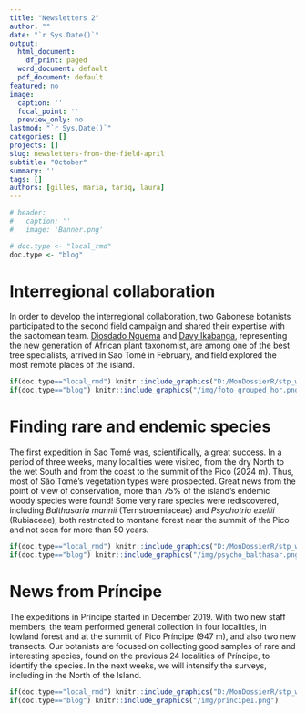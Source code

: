 ```yaml
---
title: "Newsletters 2"
author: ""
date: "`r Sys.Date()`"
output:
  html_document:
    df_print: paged
  word_document: default
  pdf_document: default
featured: no
image:
  caption: ''
  focal_point: ''
  preview_only: no
lastmod: "`r Sys.Date()`"
categories: []
projects: []
slug: newsletters-from-the-field-april
subtitle: "October"
summary: ''
tags: []
authors: [gilles, maria, tariq, laura]
---
```


```r

# header:
#   caption: ''
#   image: 'Banner.png'

# doc.type <- "local_rmd"
doc.type <- "blog"

```

# Interregional collaboration

In order to develop the interregional collaboration, two Gabonese botanists participated to the second field campaign and shared their expertise with the saotomean team. [Diosdado Nguema](https://cepf-stp-threat-flora.netlify.app/authors/diosdado/) and [Davy Ikabanga](https://cepf-stp-threat-flora.netlify.app/authors/davy/), representing the new generation of African plant taxonomist, are among one of the best tree specialists, arrived in Sao Tomé in February, and field explored the most remote places of the island.


```r
if(doc.type=="local_rmd") knitr::include_graphics("D:/MonDossierR/stp_website/static/img/foto_grouped_hor.png")
if(doc.type=="blog") knitr::include_graphics("/img/foto_grouped_hor.png")
```


# Finding rare and endemic species

The first expedition in Sao Tomé was, scientifically, a great success. In a period of three weeks, many localities were visited, from the dry North to the wet South and from the coast to the summit of the Pico (2024 m). Thus, most of São Tomé’s vegetation types were prospected. Great news from the point of view of conservation, more than 75% of the island’s endemic woody species were found! Some very rare species were rediscovered, including *Balthasaria mannii* (Ternstroemiaceae) and *Psychotria exellii* (Rubiaceae), both restricted to montane forest near the summit of the Pico and not seen for more than 50 years.


```r
if(doc.type=="local_rmd") knitr::include_graphics("D:/MonDossierR/stp_website/static/img/psycho_balthasar.png")
if(doc.type=="blog") knitr::include_graphics("/img/psycho_balthasar.png")
```


# News from Príncipe

The expeditions in Príncipe started in December 2019. With two new staff members, the team performed general collection in four localities, in lowland forest and at the summit of Pico Príncipe (947 m), and also two new transects. Our botanists are focused on collecting good samples of rare and interesting species, found on the previous 24 localities of Príncipe, to identify the species. In the next weeks, we will intensify the surveys, including in the North of the Island.


```r
if(doc.type=="local_rmd") knitr::include_graphics("D:/MonDossierR/stp_website/static/img/principe1.png")
if(doc.type=="blog") knitr::include_graphics("/img/principe1.png")
```



